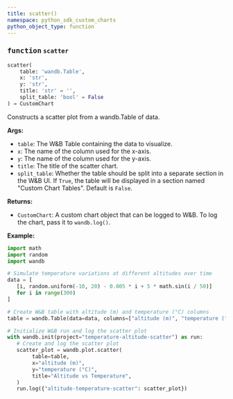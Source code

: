 ```yaml
---
title: scatter()
namespace: python_sdk_custom_charts
python_object_type: function
---
```


<Card title="View the source code" href="https://github.com/wandb/wandb/blob/main/wandb/plot/scatter.py" icon="github"/>




### <kbd>function</kbd> `scatter`

```python
scatter(
    table: 'wandb.Table',
    x: 'str',
    y: 'str',
    title: 'str' = '',
    split_table: 'bool' = False
) → CustomChart
```

Constructs a scatter plot from a wandb.Table of data. 



**Args:**
 
 - `table`:  The W&B Table containing the data to visualize. 
 - `x`:  The name of the column used for the x-axis. 
 - `y`:  The name of the column used for the y-axis. 
 - `title`:  The title of the scatter chart. 
 - `split_table`:  Whether the table should be split into a separate section  in the W&B UI. If `True`, the table will be displayed in a section named  "Custom Chart Tables". Default is `False`. 



**Returns:**
 
 - `CustomChart`:  A custom chart object that can be logged to W&B. To log the  chart, pass it to `wandb.log()`. 

**Example:**
 ```python
import math
import random
import wandb

# Simulate temperature variations at different altitudes over time
data = [
    [i, random.uniform(-10, 20) - 0.005 * i + 5 * math.sin(i / 50)]
    for i in range(300)
]

# Create W&B table with altitude (m) and temperature (°C) columns
table = wandb.Table(data=data, columns=["altitude (m)", "temperature (°C)"])

# Initialize W&B run and log the scatter plot
with wandb.init(project="temperature-altitude-scatter") as run:
    # Create and log the scatter plot
    scatter_plot = wandb.plot.scatter(
         table=table,
         x="altitude (m)",
         y="temperature (°C)",
         title="Altitude vs Temperature",
    )
    run.log({"altitude-temperature-scatter": scatter_plot})
``` 
